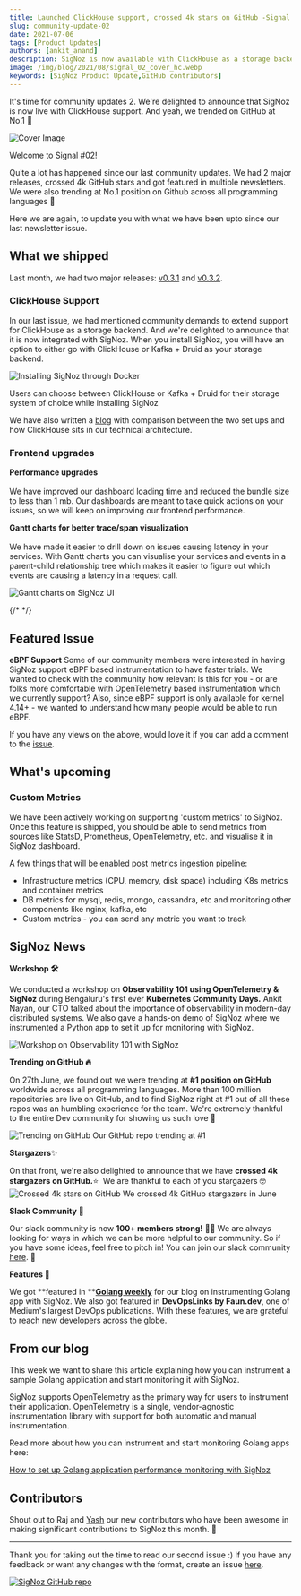 ```yaml
---
title: Launched ClickHouse support, crossed 4k stars on GitHub -Signal 02
slug: community-update-02
date: 2021-07-06
tags: [Product Updates]
authors: [ankit_anand]
description: SigNoz is now available with ClickHouse as a storage backend. This and other updates on what we've been upto at SigNoz. And yes, we trended at number 1 on GitHub trending.
image: /img/blog/2021/08/signal_02_cover_hc.webp
keywords: [SigNoz Product Update,GitHub contributors]
---
```


It's time for community updates 2. We're delighted to announce that SigNoz is now live with ClickHouse support. And yeah, we trended on GitHub at No.1 🎉

![Cover Image](/img/blog/2021/08/signal_02_cover_hc.webp)

Welcome to Signal #02!

Quite a lot has happened since our last community updates. We had 2 major releases, crossed 4k GitHub stars and got featured in multiple newsletters. We were also trending at No.1 position on Github across all programming languages 🚀

Here we are again, to update you with what we have been upto since our last newsletter issue.

## What we shipped

Last month, we had two major releases: [v0.3.1](https://github.com/ezeslucky/monitrix.git/signoz/releases/tag/v0.3.1) and [v0.3.2](https://github.com/ezeslucky/monitrix.git/signoz/releases/tag/v0.3.2).

### ClickHouse Support

In our last issue, we had mentioned community demands to extend support for ClickHouse as a storage backend. And we're delighted to announce that it is now integrated with SigNoz.
When you install SigNoz, you will have an option to either go with ClickHouse or Kafka + Druid as your storage backend.

![Installing SigNoz through Docker](/img/blog/2021/07/choose-setup-1.webp)

Users can choose between ClickHouse or Kafka + Druid for their storage system of choice while installing SigNoz

We have also written a [blog](/blog/clickhouse-storage-monitoring/) with comparison between the two set ups and how ClickHouse sits in our technical architecture.

### Frontend upgrades

**Performance upgrades**<br></br>
We have improved our dashboard loading time and reduced the bundle size to less than 1 mb. Our dashboards are meant to take quick actions on your issues, so we will keep on improving our frontend performance.

**Gantt charts for better trace/span visualization**<br></br>
We have made it easier to drill down on issues causing latency in your services. With Gantt charts you can visualise your services and events in a parent-child relationship tree which makes it easier to figure out which events are causing a latency in a request call.

![Gantt charts on SigNoz UI](/img/blog/2021/07/gantt-charts.webp)

{/* <!--- Gantt charts on SigNoz dashboard for trace/span visualization ---> */}

## Featured Issue

**eBPF Support**
Some of our community members were interested in having SigNoz support eBPF based instrumentation to have faster trials. We wanted to check with the community how relevant is this for you - or are folks more comfortable with OpenTelemetry based instrumentation which we currently support? Also, since eBPF support is only available for kernel 4.14+ - we wanted to understand how many people would be able to run eBPF.

If you have any views on the above, would love it if you can add a comment to the [issue](https://github.com/ezeslucky/monitrix.git/signoz/issues/193).

## What's upcoming

### Custom Metrics

We have been actively working on supporting 'custom metrics' to SigNoz. Once this feature is shipped, you should be able to send metrics from sources like StatsD, Prometheus, OpenTelemetry, etc. and visualise it in SigNoz dashboard.

A few things that will be enabled post metrics ingestion pipeline:

- Infrastructure metrics (CPU, memory, disk space) including K8s metrics and container metrics
- DB metrics for mysql, redis, mongo, cassandra, etc and monitoring other components like nginx, kafka, etc
- Custom metrics - you can send any metric you want to track

## SigNoz News

**Workshop 🛠**

We conducted a workshop on **Observability 101 using OpenTelemetry & SigNoz** during Bengaluru's first ever **Kubernetes Community Days.** Ankit Nayan, our CTO talked about the importance of observability in modern-day distributed systems. We also gave a hands-on demo of SigNoz where we instrumented a Python app to set it up for monitoring with SigNoz.

![Workshop on Observability 101 with SigNoz](/img/blog/2021/07/observability-101.webp)

**Trending on GitHub 🔥**

On 27th June, we found out we were trending at **#1 position on GitHub** worldwide across all programming languages. More than 100 million repositories are live on GitHub, and to find SigNoz right at #1 out of all these repos was an humbling experience for the team. We're extremely thankful to the entire Dev community for showing us such love 💙

![Trending on GitHub](/img/blog/2021/07/github_trending_1.webp)
Our GitHub repo trending at #1

**Stargazers**✨

On that front, we're also delighted to announce that we have **crossed 4k stargazers on GitHub.**⭐  We are thankful to each of you stargazers 🤓
![Crossed 4k stars on GitHub](/img/blog/2021/07/stargazers-1.webp)
We crossed 4k GitHub stargazers in June

**Slack Community 👋**

Our slack community is now **100+ members strong!** 🎉💪 We are always looking for ways in which we can be more helpful to our community. So if you have some ideas, feel free to pitch in! You can join our slack community [here](https://signoz.io/slack). 🙌

**Features 📸**

We got **featured in **[**Golang weekly**](https://golangweekly.com/issues/367) for our blog on instrumenting Golang app with SigNoz. We also got featured in **DevOpsLinks by Faun.dev**, one of Medium's largest DevOps publications. With these features, we are grateful to reach new developers across the globe.

## From our blog

This week we want to share this article explaining how you can instrument a sample Golang application and start monitoring it with SigNoz.

SigNoz supports OpenTelemetry as the primary way for users to instrument their application. OpenTelemetry is a single, vendor-agnostic instrumentation library with support for both automatic and manual instrumentation.

Read more about how you can instrument and start monitoring Golang apps here:

[How to set up Golang application performance monitoring with SigNoz](/blog/monitoring-your-go-application-with-signoz/)

## Contributors

Shout out to Raj and [Yash](https://github.com/jyash97) our new contributors who have been awesome in making significant contributions to SigNoz this month. 🙌

---

Thank you for taking out the time to read our second issue :) If you have any feedback or want any changes with the format, create an issue [here](https://github.com/ezeslucky/monitrix.git/signoz/issues).

[![SigNoz GitHub repo](/img/blog/common/signoz_github.webp)](https://github.com/ezeslucky/monitrix.git/signoz)
